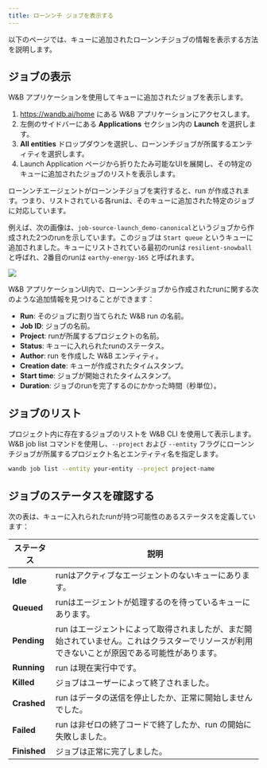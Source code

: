 ```yaml
---
title: ローンンチ ジョブを表示する
---
```


以下のページでは、キューに追加されたローンンチジョブの情報を表示する方法を説明します。

## ジョブの表示

W&B アプリケーションを使用してキューに追加されたジョブを表示します。

1. https://wandb.ai/home にある W&B アプリケーションにアクセスします。
2. 左側のサイドバーにある **Applications** セクション内の **Launch** を選択します。
3. **All entities** ドロップダウンを選択し、ローンンチジョブが所属するエンティティを選択します。
4. Launch Application ページから折りたたみ可能なUIを展開し、その特定のキューに追加されたジョブのリストを表示します。

<Note>
ローンンチエージェントがローンンチジョブを実行すると、run が作成されます。つまり、リストされている各runは、そのキューに追加された特定のジョブに対応しています。
</Note>

例えば、次の画像は、`job-source-launch_demo-canonical`というジョブから作成された2つのrunを示しています。このジョブは `Start queue` というキューに追加されました。キューにリストされている最初のrunは `resilient-snowball` と呼ばれ、2番目のrunは `earthy-energy-165` と呼ばれます。

<Frame>
    <img src="/images/launch/launch_jobs_status.png"  />
</Frame>

W&B アプリケーションUI内で、ローンンチジョブから作成されたrunに関する次のような追加情報を見つけることができます：
   - **Run**: そのジョブに割り当てられた W&B run の名前。
   - **Job ID**: ジョブの名前。
   - **Project**: runが所属するプロジェクトの名前。
   - **Status**: キューに入れられたrunのステータス。
   - **Author**: run を作成した W&B エンティティ。
   - **Creation date**: キューが作成されたタイムスタンプ。
   - **Start time**: ジョブが開始されたタイムスタンプ。
   - **Duration**: ジョブのrunを完了するのにかかった時間（秒単位）。

## ジョブのリスト 
プロジェクト内に存在するジョブのリストを W&B CLI を使用して表示します。W&B job list コマンドを使用し、`--project` および `--entity` フラグにローンンチジョブが所属するプロジェクト名とエンティティ名を指定します。

```bash
wandb job list --entity your-entity --project project-name
```

## ジョブのステータスを確認する

次の表は、キューに入れられたrunが持つ可能性のあるステータスを定義しています：

| ステータス | 説明 |
| --- | --- |
| **Idle** | runはアクティブなエージェントのないキューにあります。 |
| **Queued** | runはエージェントが処理するのを待っているキューにあります。 |
| **Pending** | run はエージェントによって取得されましたが、まだ開始されていません。これはクラスターでリソースが利用できないことが原因である可能性があります。 |
| **Running** | run は現在実行中です。 |
| **Killed** | ジョブはユーザーによって終了されました。 |
| **Crashed** | run はデータの送信を停止したか、正常に開始しませんでした。 |
| **Failed** | run は非ゼロの終了コードで終了したか、run の開始に失敗しました。 |
| **Finished** | ジョブは正常に完了しました。 |